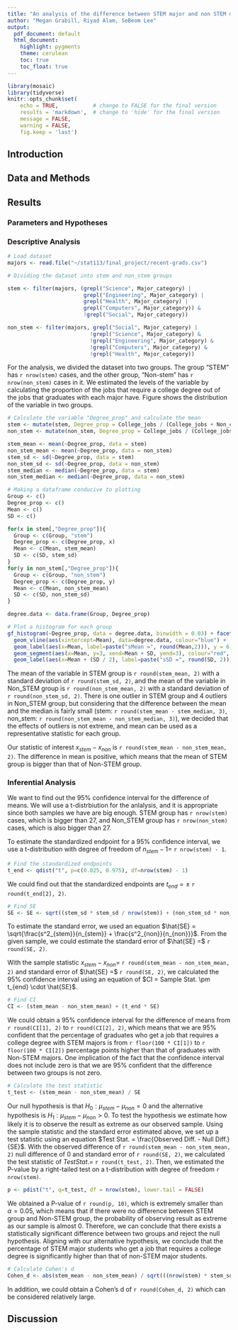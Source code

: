 ```yaml
---
title: "An analysis of the difference between STEM major and non STEM majors in the proportion of graduates who get a job that requires a college degree"
author: "Megan Grabill, Riyad Alam, SeBeom Lee"
output:
  pdf_document: default
  html_document:
    highlight: pygments
    theme: cerulean
    toc: true
    toc_float: true
---
```


```r
library(mosaic)
library(tidyverse)
knitr::opts_chunk$set(
    echo = TRUE,           # change to FALSE for the final version
    results = 'markdown',  # change to 'hide' for the final version
    message = FALSE,
    warning = FALSE,
    fig.keep = 'last')
```

## Introduction

## Data and Methods


## Results

### Parameters and Hypotheses 

### Descriptive Analysis
```r
# Load dataset
majors <- read.file("~/stat113/final_project/recent-grads.csv")
```

```r
# Dividing the dataset into stem and non_stem groups

stem <- filter(majors, (grepl("Science", Major_category) | 
                        grepl("Engineering", Major_category) |
                        grepl("Health", Major_category) | 
                        grepl("Computers", Major_category)) & 
                        !grepl("Social", Major_category))

non_stem <- filter(majors, grepl("Social", Major_category) | 
                          !grepl("Science", Major_category) & 
                          !grepl("Engineering", Major_category) & 
                          !grepl("Computers", Major_category) & 
                          !grepl("Health", Major_category))
```
For the analysis, we divided the dataset into two groups. The group "STEM" has `r nrow(stem)` cases, and the other group, "Non-stem" has `r nrow(non_stem)` cases in it. We estimated the levels of the variable by calculating the proportion of the jobs that require a college degree out of the jobs that graduates with each major have. Figure shows the distribution of the variable in two groups.

```r
# Calculate the variable "Degree_prop" and calculate the mean
stem <- mutate(stem, Degree_prop = College_jobs / (College_jobs + Non_college_jobs))
non_stem <- mutate(non_stem, Degree_prop = College_jobs / (College_jobs + Non_college_jobs)) %>% drop_na(., "Degree_prop")

stem_mean <- mean(~Degree_prop, data = stem)
non_stem_mean <- mean(~Degree_prop, data = non_stem)
stem_sd <- sd(~Degree_prop, data = stem)
non_stem_sd <- sd(~Degree_prop, data = non_stem)
stem_median <- median(~Degree_prop, data = stem)
non_stem_median <- median(~Degree_prop, data = non_stem)
```

```r
# Making a dataframe conducive to plotting
Group <- c()
Degree_prop <- c()
Mean <- c()
SD <- c()

for(x in stem[,"Degree_prop"]){
  Group <- c(Group, "stem")
  Degree_prop <- c(Degree_prop, x)
  Mean <- c(Mean, stem_mean)
  SD <- c(SD, stem_sd)
}
for(y in non_stem[,"Degree_prop"]){
  Group <- c(Group, "non_stem")
  Degree_prop <- c(Degree_prop, y)
  Mean <- c(Mean, non_stem_mean)
  SD <- c(SD, non_stem_sd)
}

degree.data <- data.frame(Group, Degree_prop)
```

```r
# Plot a histogram for each group
gf_histogram(~Degree_prop, data = degree.data, binwidth = 0.03) + facet_wrap(~Group, ncol = 1) +
  geom_vline(aes(xintercept=Mean), data=degree.data, colour="blue") +
  geom_label(aes(x=Mean, label=paste("sMean =", round(Mean,2))), y = 6, colour="blue", data=degree.data) +
  geom_segment(aes(x=Mean, y=3, xend=Mean + SD, yend=3), colour="red", data=degree.data) +
  geom_label(aes(x=Mean + (SD / 2), label=paste("sSD =", round(SD, 2))), y = 2, colour="red", data=degree.data)
```

The mean of the variable in STEM group is `r round(stem_mean, 2)` with a standard deviation of `r round(stem_sd, 2)`, and the mean of the variable in Non_STEM group is `r round(non_stem_mean, 2)` with a standard deviation of `r round(non_stem_sd, 2)`. There is one outlier in STEM group and 4 outliers in Non_STEM group, but considering that the difference between the mean and the median is fairly small (stem: `r round(stem_mean - stem_median, 3)`, non_stem: `r round(non_stem_mean - non_stem_median, 3)`), we decided that the effects of outliers is not extreme, and mean can be used as a representative statistic for each group.

Our statistic of interest $x_{stem} - x_{non}$ is `r round(stem_mean - non_stem_mean, 2)`. The difference in mean is positive, which means that the mean of STEM group is bigger than that of Non-STEM group.


### Inferential Analysis

We want to find out the 95% confidence interval for the difference of means. We will use a t-distrbiution for the anlalysis, and it is appropriate since both samples we have are big enough. STEM group has `r nrow(stem)` cases, which is bigger than 27, and Non_STEM group has `r nrow(non_stem)` cases, which is also bigger than 27.

To estimate the standardized endpoint for a 95% confidence interval, we use a t-distribution with degree of freedom of $n_{stem} - 1 =$ `r nrow(stem) - 1`.

```r
# Find the standardized endpoints
t_end <- qdist("t", p=c(0.025, 0.975), df=nrow(stem) - 1)
```

We could find out that the standardized endpoints are $t_{end} = \pm$ `r round(t_end[2], 2)`. 

```r
# Find SE
SE <- SE <- sqrt((stem_sd * stem_sd / nrow(stem)) + (non_stem_sd * non_stem_sd / nrow(non_stem)))
```

To estimate the standard error, we used an equation $\hat{SE} = \sqrt{\frac{s^2_{stem}}{n_{stem}} + \frac{s^2_{non}}{n_{non}}}$. From the given sample, we could estimate the standard error of $\hat{SE} =$ `r round(SE, 2)`.

With the sample statistic $x_{stem} - x_{non} =$ `r round(stem_mean - non_stem_mean, 2)` and standard error of $\hat{SE} =$ `r round(SE, 2)`, we calculated the 95% confidence interval using an equation of $CI = Sample Stat. \pm t_{end} \cdot \hat{SE}$.

```r
# Find CI
CI <- (stem_mean - non_stem_mean) + (t_end * SE)
```

We could obtain a 95% confidence interval for the difference of means from `r round(CI[1], 2)` to `r round(CI[2], 2)`, which means that we are 95% confident that the percentage of graduates who get a job that requires a college degree with STEM majors is from `r floor(100 * CI[1])` to `r floor(100 * CI[2])` percentage points higher than that of graduates with Non-STEM majors. One implication of the fact that the confidence interval does not include zero is that we are 95% confident that the difference between two groups is not zero.


```r
# Calculate the test statistic
t_test <- (stem_mean - non_stem_mean) / SE
```

Our null hypothesis is that $H_0: \mu_{stem} - \mu_{non} = 0$ and the alternative hypothesis is $H_1: \mu_{stem} - \mu_{non} > 0$. To test the hypothesis we estimate how likely it is to observe the result as extreme as our observed sample. Using the sample statistic and the standard error estimated above, we set up a test statistic using an equation $Test Stat. = \frac{Observed Diff. - Null Diff.}{SE}$. With the observed difference of `r round(stem_mean - non_stem_mean, 2)` null difference of 0 and standard error of `r round(SE, 2)`, we calculated the test statistic of $Test Stat. =$ `r round(t_test, 2)`. Then, we estimated the P-value by a right-tailed test on a t-distribution with degree of freedom `r nrow(stem)`.

```r
p <- pdist("t", q=t_test, df = nrow(stem), lower.tail = FALSE)
```

We obtained a P-value of `r round(p, 10)`, which is extremely smaller than $\alpha = 0.05$, which means that if there were no difference between STEM group and Non-STEM group, the probability of observing result as extreme as our sample is almost 0. Therefore, we can conclude that there exists a statistically significant difference between two groups and reject the null hypothesis. Aligning with our alternative hypothesis, we conclude that the percentage of STEM major students who get a job that requires a college degree is significantly higher than that of non-STEM major students.

```r
# Calculate Cohen's d
Cohen_d <- abs(stem_mean - non_stem_mean) / sqrt(((nrow(stem) * stem_sd**2) + (nrow(non_stem) * non_stem_sd**2)) / (nrow(stem) + nrow(non_stem)))
```

In addition, we could obtain a Cohen's d of `r round(Cohen_d, 2)` which can be considered relatively large.

## Discussion